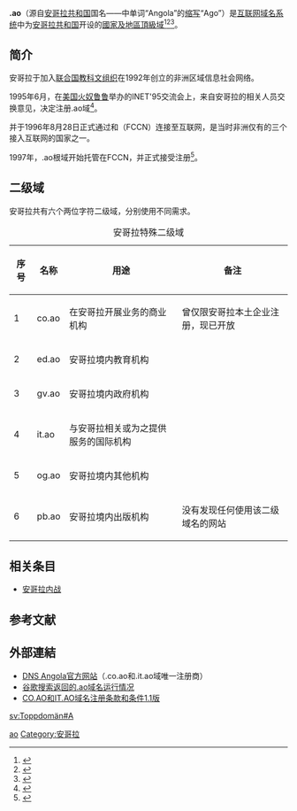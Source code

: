 {{Infobox Top level domain
|name=.ao
|image=
|introduced={{start date and age|1995|11|15|p=yes}}
|type=[[国家和地区顶级域名|国家和地区顶级域名]]<ref name=IANA>{{cite web|url=http://www.iana.org/domains/root/db/ao.html|publisher=[[IANA|IANA]]|work=根域数据库|title=Delegation Record for .AO|accessdate=2017-10-29|date=2014-10-28|language=en|archive-date=2017-11-07|archive-url=https://web.archive.org/web/20171107023737/http://www.iana.org/domains/root/db/ao.html|dead-url=no}}</ref>
|status=活跃
|registry=阿戈什蒂纽内图大学工程学院（由[[DNS.PT|DNS.PT]]运营）
|manager=阿戈什蒂纽内图大学
|registereddomains=4,145
|dateregistereddomains={{start date|2017|11|03}}
|refregistereddomains=<ref>数据源自第三方，时效性可能存在落后：{{cite web|url=http://research.domaintools.com/statistics/tld-counts/|title=Domain Count Statistics for TLDs|publisher=DomainTools|accessdate=2017-11-03|language=en|archive-date=2017-10-04|archive-url=https://web.archive.org/web/20171004135057/http://research.domaintools.com/statistics/tld-counts/|dead-url=no}}</ref>
|intendeduse=与{{flag|Angola}}有关的实体
|actualuse=
|restrictions=二级域的注册人必须位于安哥拉境内；仅面向非安哥拉地区申请人开放注册指定二级域<ref name=subdomain>即''it.ao''和''co.ao''</ref>下属的三级域
|structure=可直接注册指定二级域<ref name=subdomain/>下属的三级域
|document=[http://www.dns.ao/REGISTR.DOC 安哥拉DNS子域注册说明]
|disputepolicy=[https://www.reg.it.ao/contracts/Dispute_Resolution_Policy_EN.pdf .co.ao和.it.ao域名争议解决政策]
|dnssec=否<ref>{{cite web|url=http://dnssec-africa.org/index.html|title=ICANN AFRICAN DNSSEC ROADSHOW|publisher=African ICANN Community|author=Adeola·Alain·Patrick·Aina|accessdate=2017-10-05|date=2017-07-27|language=en|archive-date=2017-10-29|archive-url=https://web.archive.org/web/20171029074135/http://dnssec-africa.org/index.html|dead-url=no}}</ref>
|idn=否
|website={{URL|http://www.dns.ao/}}
}}
'''.ao'''（源自[[安哥拉共和国|安哥拉共和国]]国名——{{lang-pt|“República de Angola”}}中单词“Angola”的[[缩写|缩写]]“Ago”）是[[互联网|互联网]][[域名系统|域名系统]]中为[[安哥拉共和国|安哥拉共和国]]开设的[[國家及地區頂級域|國家及地區頂級域]]<ref>{{Cite book|title=常用电脑词语速查手册|last=何弘主编|first=|publisher=西安：西安出版社|date=2000-07|isbn=7-80594-644-2|location=|pages=201-202}}</ref><ref>{{Cite book|title=英德汉广播电视技术词典|last=（德）赫伯特·蒂尔曼（Herbert Tillmann）编；梁瑛等译|first=|publisher=北京：中国广播电视出版社|year=2002|isbn=7-5043-3793-5|location=|pages=440-442}}</ref><ref>{{Cite book|title=大学计算机基础|last=刘丕娥主编|first=|publisher=哈尔滨：哈尔滨工业大学出版社|year=2010|isbn=978-7-5603-3056-3|location=|pages=342-345}}</ref>。

== 简介 ==
安哥拉于加入[[联合国教科文组织|联合国教科文组织]]在1992年创立的非洲区域信息社会网络。

1995年6月，在[[美国|美国]][[火奴鲁鲁|火奴鲁鲁]]举办的INET'95交流会上，来自安哥拉的相关人员交换意见，决定注册.ao域<ref>{{cite web|url=https://nsrc.org/regions/AFRICA/AO/20060300-Angola-Percurso-Internet.pdf|title=Angola o percurso da Internet A nossa contribuição|publisher={{le|Network Startup Resource Center}}|author1=Silvio Cabral Almada|author2=Haymée Pérez Cogle|accessdate=2017-10-30|date=2006-03-27|language=pt|archive-date=2017-11-07|archive-url=https://web.archive.org/web/20171107003956/https://nsrc.org/regions/AFRICA/AO/20060300-Angola-Percurso-Internet.pdf|dead-url=no}}</ref>。

并于1996年8月28日正式通过{{link-pt|里斯本大学高等理工学院|Instituto_Superior_Técnico}}和{{link-pt|葡萄牙国家科学计算基金会|Fundação_para_a_Computação_Científica_Nacional}}（FCCN）连接至互联网，是当时非洲仅有的三个接入互联网的国家之一。

1997年，.ao根域开始托管在FCCN，并正式接受注册<ref>{{cite web|url=https://archive.icann.org/en/meetings/paris2008/files/paris/AOregistry_Teta_24Jun08.pdf|title=A new Registry for Angola|publisher=[[ICANN|ICANN]]|author=DNS Angola|accessdate=2017-10-30|date=2008-06-24|language=en|archive-date=2019-01-12|archive-url=https://web.archive.org/web/20190112135250/https://archive.icann.org/en/meetings/paris2008/files/paris/AOregistry_Teta_24Jun08.pdf|dead-url=no}}</ref>。

== 二级域 ==
安哥拉共有六个两位字符二级域，分别使用不同需求。

{| class="wikitable"
|+ 安哥拉特殊二级域
! 序号 !! 名称 !! 用途 !! 备注
|-
! scope="row" | 1
| co.ao || 在安哥拉开展业务的商业机构 || 曾仅限安哥拉本土企业注册，现已开放
|-
! scope="row" | 2
| ed.ao || 安哥拉境内教育机构 ||
|-
! scope="row" | 3
| gv.ao ||安哥拉境内政府机构 ||
|-
! scope="row" | 4
| it.ao || 与安哥拉相关或为之提供服务的国际机构 ||
|-
! scope="row" | 5
| og.ao || 安哥拉境内其他机构 ||
|-
! scope="row" | 6
| pb.ao || 安哥拉境内出版机构 || 没有发现任何使用该二级域名的网站
|}

== 相关条目 ==
* [[安哥拉内战|安哥拉内战]]

== 参考文献 ==
{{reflist}}

== 外部連結 ==
* [https://www.reg.it.ao/ DNS Angola官方网站]{{Wayback|url=https://www.reg.it.ao/ |date=20171107020159 }}（.co.ao和.it.ao域唯一注册商）{{en}}
* [https://www.google.com/search?q=site%3Aao+-site%3Aed.ao+-site%3Agv.ao+-site%3Aog.ao+-site%3Aco.ao+-site%3Apb.ao+-site%3Ait.ao 谷歌搜索返回的.ao域名运行情况] {{Wayback|url=https://www.google.com/search?q=site%3Aao+-site%3Aed.ao+-site%3Agv.ao+-site%3Aog.ao+-site%3Aco.ao+-site%3Apb.ao+-site%3Ait.ao |date=20211209171452 }}{{en}}
* [https://www.reg.it.ao/contracts/AO_Register_rules_V1_1_EN.pdf CO.AO和IT.AO域名注册条款和条件1.1版]{{Wayback|url=https://www.reg.it.ao/contracts/AO_Register_rules_V1_1_EN.pdf |date=20160314224050 }}{{en}}

{{CcTLD}}

[[Category:國家及地區頂級域|ao]]
[[Category:安哥拉|Category:安哥拉]]

[[sv:Toppdomän#A|sv:Toppdomän#A]]